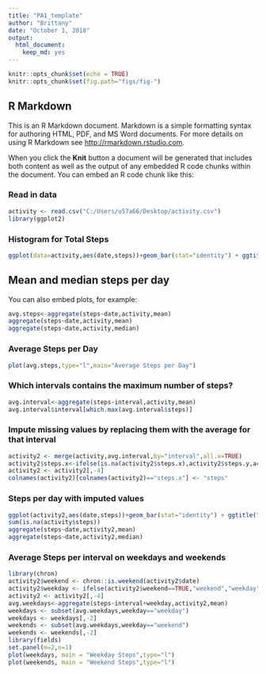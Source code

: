 ---
title: "PA1_template"
author: "Brittany"
date: "October 1, 2018"
output: 
  html_document: 
    keep_md: yes
---

```{r setup, include=FALSE}
knitr::opts_chunk$set(echo = TRUE)
knitr::opts_chunk$set(fig.path="figs/fig-")
```

## R Markdown

This is an R Markdown document. Markdown is a simple formatting syntax for authoring HTML, PDF, and MS Word documents. For more details on using R Markdown see <http://rmarkdown.rstudio.com>.

When you click the **Knit** button a document will be generated that includes both content as well as the output of any embedded R code chunks within the document. You can embed an R code chunk like this:

### Read in data
```{r}
activity <- read.csv("C:/Users/u57a66/Desktop/activity.csv")
library(ggplot2)
```

### Histogram for Total Steps
```{r total, echo=TRUE}
ggplot(data=activity,aes(date,steps))+geom_bar(stat="identity") + ggtitle("Steps per Day")+theme(plot.title=element_text(hjust=0.5))
```

## Mean and median steps per day

You can also embed plots, for example:

```{r}
avg.steps<-aggregate(steps~date,activity,mean)
aggregate(steps~date,activity,mean)
aggregate(steps~date,activity,median)
```

### Average Steps per Day
```{r avg, echo=TRUE}
plot(avg.steps,type="l",main="Average Steps per Day")
```

### Which intervals contains the maximum number of steps? 
```{r}
avg.interval<-aggregate(steps~interval,activity,mean)
avg.interval$interval[which.max(avg.interval$steps)]
```

### Impute missing values by replacing them with the average for that interval
```{r}
activity2 <- merge(activity,avg.interval,by="interval",all.x=TRUE)
activity2$steps.x<-ifelse(is.na(activity2$steps.x),activity2$steps.y,activity2$steps.x)
activity2 <- activity2[,-4]
colnames(activity2)[colnames(activity2)=="steps.x"] <- "steps"
```

### Steps per day with imputed values
```{r}
ggplot(activity2,aes(date,steps))+geom_bar(stat="identity") + ggtitle("Steps per Day")+theme(plot.title=element_text(hjust=0.5))
sum(is.na(activity$steps))
aggregate(steps~date,activity2,mean)
aggregate(steps~date,activity2,median)
```

### Average Steps per interval on weekdays and weekends
```{r imputed, echo=TRUE}
library(chron)
activity2$weekend <- chron::is.weekend(activity2$date)
activity2$weekday <- ifelse(activity2$weekend==TRUE,"weekend","weekday") 
activity2 <- activity2[,-4]
avg.weekdays<-aggregate(steps~interval+weekday,activity2,mean)
weekdays <- subset(avg.weekdays,weekday=="weekday")
weekdays <- weekdays[,-2]
weekends <- subset(avg.weekdays,weekday=="weekend")
weekends <- weekends[,-2]
library(fields)
set.panel(m=2,n=1)
plot(weekdays, main = "Weekday Steps",type="l")
plot(weekends, main = "Weekend Steps",type="l")
```


